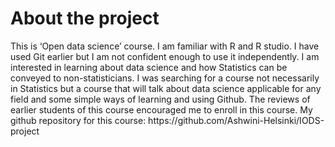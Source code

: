 
# About the project

This is 'Open data science' course. I am familiar with R and R studio. I have used Git earlier but I am not confident enough to use it independently. 
I am interested in learning about data science and how Statistics can be conveyed to non-statisticians.
I was searching for a course not necessarily in Statistics but a course that will talk about data science applicable for any field and some simple ways of learning and using Github.
The reviews of earlier students of this course encouraged me to enroll in this course.
My github repository for this course: https://github.com/Ashwini-Helsinki/IODS-project




